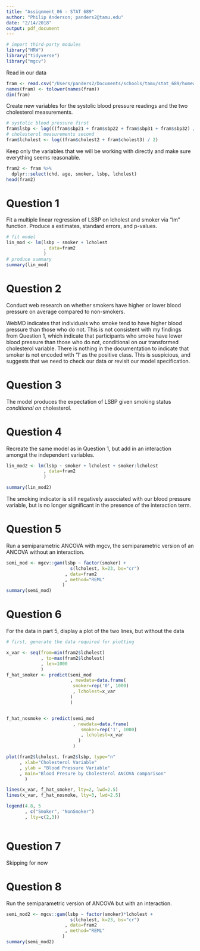 ```yaml
---
title: "Assignment_06 - STAT 689"
author: "Philip Anderson; panders2@tamu.edu"
date: "2/14/2018"
output: pdf_document
---
```


```r
# import third-party modules
library("HRW")
library("tidyverse")
library("mgcv")
```

Read in our data
```r
fram <- read.csv("/Users/panders2/Documents/schools/tamu/stat_689/homework/semiparametric-regression/hw06/framington.csv")
names(fram) <- tolower(names(fram))
dim(fram)

```

Create new variables for the systolic blood pressure readings and the two cholesterol measurements.

```r
# systolic blood pressure first
fram$lsbp <- log(((fram$sbp21 + fram$sbp22 + fram$sbp31 + fram$sbp32) / 4) - 50)
# cholesterol measurements second
fram$lcholest <- log((fram$cholest2 + fram$cholest3) / 2)
``` 

Keep only the variables that we will be working with directly and make sure everything seems reasonable.

```r
fram2 <- fram %>%
  dplyr::select(chd, age, smoker, lsbp, lcholest)
head(fram2)
```

# Question 1
Fit a multiple linear regression of LSBP on lcholest and smoker via "lm" function.  Produce a estimates, standard errors, and p-values.

```r
# fit model
lin_mod <- lm(lsbp ~ smoker + lcholest
              , data=fram2
              )
# produce summary
summary(lin_mod)
```


# Question 2
Conduct web research on whether smokers have higher or lower blood pressure on average compared to non-smokers.

WebMD indicates that individuals who smoke tend to have higher blood pressure than those who do not.  This is not consistent with my findings from Question 1, which indicate that participants who smoke have lower blood pressure than those who do not, conditional on our transformed cholesterol variable.  There is nothing in the documentation to indicate that smoker is not encoded with '1' as the positive class.  This is suspicious, and suggests that we need to check our data or revisit our model specification. 

# Question 3
The model produces the expectation of LSBP given smoking status _conditional on_ cholesterol.

# Question 4
Recreate the same model as in Question 1, but add in an interaction amongst the independent variables.

```r
lin_mod2 <- lm(lsbp ~ smoker + lcholest + smoker:lcholest
              , data=fram2
              )

summary(lin_mod2)
```

The smoking indicator is still negatively associated with our blood pressure variable, but is no longer significant in the presence of the interaction term.

# Question 5
Run a semiparametric ANCOVA with mgcv, the semiparametric version of an ANCOVA without an interaction.

```r
semi_mod <- mgcv::gam(lsbp ~ factor(smoker) +
                        s(lcholest, k=23, bs="cr")
                      , data=fram2
                      , method="REML"
                     )
summary(semi_mod)
```

# Question 6
For the data in part 5, display a plot of the two lines, but without the data

```r
# first, generate the data required for plotting

x_var <- seq(from=min(fram2$lcholest)
             , to=max(fram2$lcholest)
             , len=1000
             )
f_hat_smoker <- predict(semi_mod
                        , newdata=data.frame(
                         smoker=rep('0', 1000)
                         , lcholest=x_var
                        )
                        )


f_hat_nosmoke <- predict(semi_mod
                         , newdata=data.frame(
                            smoker=rep('1', 1000)
                            , lcholest=x_var
                           ) 
                         )
```


```r
plot(fram2$lcholest, fram2$lsbp, type="n"
     , xlab="Cholesterol Variable"
     , ylab = "Blood Pressure Variable"
     , main="Blood Presure by Cholesterol ANCOVA comparison"
       )

lines(x_var, f_hat_smoker, lty=2, lwd=2.5)
lines(x_var, f_hat_nosmoke, lty=3, lwd=2.5)

legend(4.8, 5
       , c("Smoker", "NonSmoker")
       , lty=c(2,3))
```


```r

```



# Question 7
Skipping for now

# Question 8
Run the semiparametric version of ANCOVA but with an interaction.  

```r
semi_mod2 <- mgcv::gam(lsbp ~ factor(smoker)*lcholest +
                        s(lcholest, k=23, bs="cr")
                      , data=fram2
                      , method="REML"
                     )
summary(semi_mod2)

```




